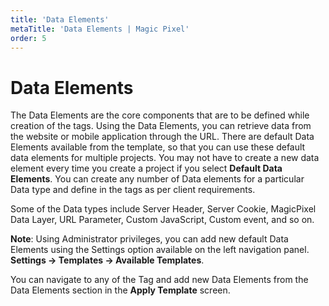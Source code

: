 ---
title: 'Data Elements'
metaTitle: 'Data Elements | Magic Pixel'
order: 5
---

# Data Elements
The Data Elements are the core components that are to be defined while creation of the tags. Using the Data Elements, you can retrieve data from the website or mobile application through the URL. There are default Data Elements available from the template, so that you can use these default data elements for multiple projects. You may not have to create a new data element every time you create a project if you select **Default Data Elements**. You can create any number of Data elements for a particular Data type and define in the tags as per client requirements.

Some of the Data types include Server Header, Server Cookie, MagicPixel Data Layer, URL Parameter, Custom JavaScript, Custom event, and so on.

**Note**: Using Administrator privileges, you can add new default Data Elements using the Settings option available on the left navigation panel. **Settings -> Templates -> Available Templates**. 

You can navigate to any of the Tag and add new Data Elements from the Data Elements section in the **Apply Template** screen.
